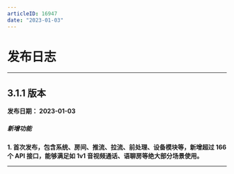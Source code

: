 ```yaml
---
articleID: 16947
date: "2023-01-03"
---
```



# 发布日志

- - -


## 3.1.1 版本

**发布日期： 2023-01-03** 


<h5>新增功能</h5>

**1. 首次发布，包含系统、房间、推流、拉流、前处理、设备模块等，新增超过 166 个 API 接口，能够满足如 1v1 音视频通话、语聊房等绝大部分场景使用。**

---